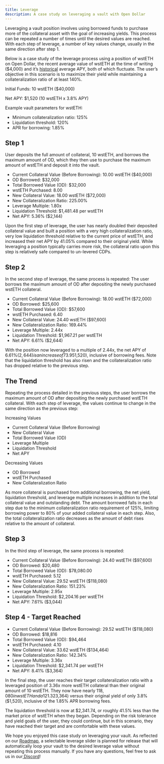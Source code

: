 ```yaml
---
title: Leverage
description: A case study on leveraging a vault with Open Dollar
---
```


Leveraging a vault position involves using borrowed funds to purchase more of the collateral asset with the goal of increasing yields. This process can be repeated a number of times until the desired values are reached. With each step of leverage, a number of key values change, usually in the same direction after step 1.

Below is a case study of the leverage process using a position of wstETH on Open Dollar, the recent average value of wstETH at the time of writing ($4,000) and it’s [historical](https://dune.com/queries/570874/4069098) average APY, both of which fluctuate. The user’s objective in this scenario is to maximize their yield while maintaining a collateralization ratio of at least 140%.

Initial Funds: 10 wstETH ($40,000)

Net APY: $1,520 (10 wstETH x 3.8% APY)

Example vault parameters for wstETH:

* Minimum collateralization ratio: 125%
* Liquidation threshold: 120%
* APR for borrowing: 1.85%

## Step 1

User deposits the full amount of collateral, 10 wstETH, and borrows the maximum amount of OD, which they then use to purchase the maximum amount of wstETH and deposit it into the vault.

* Current Collateral Value (Before Borrowing): 10.00 wstETH ($40,000)
* OD Borrowed: $32,000
* Total Borrowed Value (OD): $32,000
* wstETH Purchased: 8.00
* New Collateral Value: 18.00 wstETH ($72,000)
* New Collateralization Ratio: 225.00%
* Leverage Multiple: 1.80x
* Liquidation Threshold: $1,481.48 per wstETH
* Net APY: 5.36% ($2,144)

Upon the first step of leverage, the user has nearly doubled their deposited collateral value and built a position with a very high collateralization ratio, very low liquidation threshold relative to the current price of wstETH, and increased their net APY by 41.05% compared to their original yield. While leveraging a position typically carries more risk, the collateral ratio upon this step is relatively safe compared to un-levered CDPs.

## Step 2

In the second step of leverage, the same process is repeated: The user borrows the maximum amount of OD after depositing the newly purchased wstETH collateral.

* Current Collateral Value (Before Borrowing): 18.00 wstETH ($72,000)
* OD Borrowed: $25,600
* Total Borrowed Value (OD): $57,600
* wstETH Purchased: 6.40
* New Collateral Value: 24.40 wstETH ($97,600)
* New Collateralization Ratio: 169.44%
* Leverage Multiple: 2.44x
* Liquidation Threshold: $1,967.21 per wstETH
* Net APY: 6.61% ($2,644)

With the position now leveraged to a multiple of 2.44x, the net APY of 6.61%($2,644) is an increase of 73.95% of the original of 3.8%($1,520), inclusive of borrowing fees. Note that the liquidation threshold has also risen and the collateralization ratio has dropped relative to the previous step.


## The Trend

Repeating the process detailed in the previous steps, the user borrows the maximum amount of OD after depositing the newly purchased wstETH collateral. With each step of leverage, the values continue to change in the same direction as the previous step:

Increasing Values

* Current Collateral Value (Before Borrowing)
* New Collateral Value 
* Total Borrowed Value (OD) 
* Leverage Multiple 
* Liquidation Threshold
* Net APY


Decreasing Values

* OD Borrowed
* wstETH Purchased
* New Collateralization Ratio

As more collateral is purchased from additional borrowing, the net yield, liquidation threshold, and leverage multiple increases in addition to the total collateral value and outstanding debt. The amount borrowed falls in each step due to the minimum collateralization ratio requirement of 125%, limiting borrowing power to 80% of your added collateral value in each step. Also, the total collateralization ratio decreases as the amount of debt rises relative to the amount of collateral.

## Step 3

In the third step of leverage, the same process is repeated: 

* Current Collateral Value (Before Borrowing): 24.40 wstETH ($97,600)
* OD Borrowed: $20,480
* Total Borrowed Value (OD): $78,080.00
* wstETH Purchased: 5.12
* New Collateral Value: 29.52 wstETH ($118,080)
* New Collateralization Ratio: 151.23%
* Leverage Multiple: 2.95x
* Liquidation Threshold: $2,204.16 per wstETH
* Net APY: 7.61% ($3,044)


## Step 4 - Target Reached

* Current Collateral Value (Before Borrowing): 29.52 wstETH ($118,080)
* OD Borrowed: $18,816
* Total Borrowed Value (OD): $94,464
* wstETH Purchased: 4.10
* New Collateral Value: 33.62 wstETH ($134,464)
* New Collateralization Ratio: 142.34%
* Leverage Multiple: 3.36x
* Liquidation Threshold: $2,341.74 per wstETH
* Net APY: 8.41% ($3,364)


In the final step, the user reaches their target collateralization ratio with a leveraged position of 3.36x more wstETH collateral than their original amount of 10 wstETH. They now have nearly $118,080 in wstETH and a 121.32% greater net yield of 8.41%($3,364) versus their original yield of only 3.8%($1,520), inclusive of the 1.85% APR borrowing fees.

The liquidation threshold is now at $2,341.74, or roughly 41.5% less than the market price of wstETH when they began. Depending on the risk tolerance and yield goals of the user, they could continue, but in this scenario, they have reached their target and are comfortable with these values.

We hope you enjoyed this case study on leveraging your vault. As reflected on our [Roadmap](https://www.notion.so/opendollar/d276e9d464d6478cacf86c2d75e21982?v=24d2ad15c92c4a3895c6066bfac2e303\&pvs=4), a selectable leverage slider is planned for release that will automatically loop your vault to the desired leverage value without repeating this process manually. If you have any questions, feel free to ask us in our[ Discord](https://discord.com/invite/UbTUfuGBrS)!
